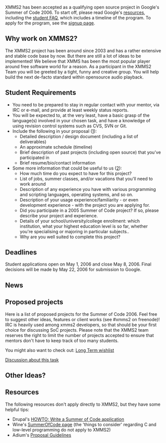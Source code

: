 XMMS2 has been accepted as a qualifying open source project in Google's Summer of Code 2006. To start off, please read Google's [http://code.google.com/soc/ resources], including the [http://code.google.com/soc/studentfaq.html student FAQ], which includes a timeline of the program. To apply for the program, see the [http://code.google.com/soc/student_step1.html signup page].

== Why work on XMMS2? ==
The XMMS2 project has been around since 2003 and has a rather extensive and stable code base by now. But there are still a lot of ideas to be implemented! We believe that XMMS has been the most popular player around free software world for a reason. As a participant in the XMMS2 Team you will be greeted by a tight, funny and creative group. You will help build the next de-facto standard within opensource audio playback.

== Student Requirements ==
* You need to be prepared to stay in regular contact with your mentor, via IRC or e-mail, and provide at least weekly status reports.
* You will be expected to, at the very least, have a basic grasp of the language(s) involved in your chosen task, and have a knowledge of using revision control systems such as CVS, SVN or Git.
* Include the following in your proposal ([http://wiki.creativecommons.org/Summer_of_Code_2006]):
** Detailed description / design document (including a list of deliverables)
** An approximate schedule (timeline)
** Brief description of past projects (including open source) that you've participated in
** Brief resume/bio/contact information
* Some more information that could be useful to us ([http://groups.google.com/group/Summer-Administrators-2006/msg/558001af3c9f8ffe]):
** How much time do you expect to have for this project?
** List of jobs, summer classes, and/or vacations that you'll need to work around
** Description of any experience you have with various programming and scripting languages, operating systems, and so on.
** Description of your usage experience/familiarity - or even development experience - with the project you are applying for.
** Did you participate in a 2005 Summer of Code project?  If so, please describe your project and experience.
** Details of your school/university/college enrollment: which institution, what your highest education level is so far, whether you're specialising or majoring in particular subjects..
** Why are you well suited to complete this project?

== Deadlines ==
Student applications open on May 1, 2006 and close May 8, 2006. Final decisions will be made by May 22, 2006 for submission to Google.

== News ==

{{Newsitem| date=3 May 2006 WST (2006-05-03)| author=[[Sham Chukoury]]| title=Proposals trickling in| text=So, the floodgates have opened to student applications and XMMS2 has received a small handful of them so far. From what I've seen, it seems students aren't reading the [[#Student Requirements | Student Requirements]] section carefully: your proposal is exactly what it says it is - a '''proposal'''. Propose a task and detail it for us, don't simply say "I'd like to work on task X because I really really like you."

First of all, the tasks described in [[#Proposed projects | Proposed projects]] aren't very detailed - it's up to each individual applicant to set out how they'd like to go about doing the task. Secondly, the tasks in the list are mostly ideas - each student is free to propose 'blue sky' ideas which we haven't thought of. That said, bear in mind that, as far as the XMMS2 project goes, we'd like to focus mainly on the core (xmms2 daemon) and project infrastructure, rather than third party clients. Work on existing third party clients may be ineligible as they are projects run more or less independently of the XMMS2 project itself.

Don't panic! If you're having trouble figuring out a schedule for your proposal, or want clarifications on any proposed task, feel free to contact us. (Our mailing list is currently down, so talk to us on on IRC: #xmms2 on Freenode, or by contacting a mentor (e.g. ''eleusis@xmms.org'')

Something else I noticed is that some students do little research on (or have poor knowledge of) XMMS2 before submitting their proposals. Please do take the time to do some research and read up on the project - you will find most of the useful information right here on this wiki. If you can't find something, or aren't clear about something in particular, like I said above, ''talk to us'' and we'll try to help you. :)

Finally, try to consider the proposal as a formal document - give it some semblance of a structure and make sure you include all the relevant details (see [[#Student Requirements | Student Requirements]]). Working on your proposal doesn't just tell us what you want to do for XMMS2, but the process could also help you see more clearly what you're getting into.

Good luck!}}

== Proposed projects ==

Here is a list of proposed projects for the Summer of Code 2006.  Feel free to suggest other ideas, features or client works (see #xmms2 on freenode)! IRC is heavily used among xmms2 developers, so that should be your first choice for discussing SoC projects. Please note that the XMMS2 team reserves the right to limit the number of projects accepted to ensure that mentors don't have to keep track of too many students.

You might also want to check out: 
[http://bugs.xmms2.xmms.se/view.php?id=520 Long Term wishlist]

{{SoCItem| title=[[Generated IPC | Auto-generated API and bindings]]| description=Currently, the C client library and the bindings (Python, Ruby, etc) have to be manually updated whenever a new function is introduced on the server. This work is tedious and mechanical, and the whole client API could in fact be automatically generated from a high-level description of the functions. The goal is therefore to determine the semantics of these descriptions (possibly using XML), and then use them to generate the different API source files.| lang=Python / XML| level=Advanced| mentor=[[User:Anders Gustafsson | Anders Gustafsson]]}}

{{SoCItem| title=[[Collections]]| description=The access to [[The Medialib | the media library]] should be abstracted from its implementation. Currently, clients use SQL queries to query it, and this restricts the possibilities of more advanced features (Party Shuffle-like playlists, saved views, sharing of queries among clients). The concept of [[Collections]] solves these issues by offering a higher-level representation of queries and a generalized structure for playlists. The design should first be discussed and finalized (both in terms of implementation and client library API), before it is implemented in the core of the server.| lang=C and SQL| level=Advanced| mentor=[[User:Anders Gustafsson | Anders Gustafsson]]}}

{{SoCItem| title=[[Client:Promoe | promoe client]]| description=The [[Client:Promoe | promoe]] client is a Winamp/XMMS1 clone for XMMS2, written in C++/[http://www.trolltech.no Qt4].  It currently supports skins, playback control, playlists and simple media library access, but still lacks most other features offered by XMMS2 (saved playlists, powerful media library browsing, properties modification, etc). It should also be ported to use the new C++ bindings (scheduled for the next release, [[Release:DrEvil | DrEvil]]). Since Promoe is a skinable client this involves a lot of hacking on custom widgets and can be a very good way to learn more about the QT toolkit.| lang=C++| level=Medium| mentor=[[Tobias RundstrÃ¶m]]}}

{{SoCItem| title=[[Client:"TurboX2" | "turbox2" client]]| description=The [[Client:"TurboX2" | "turbox2" client]]  is a web client written using [http://www.turbogears.org TurboGears]. It is currently - possibly - the most robust client with support for browsing the media library and manipulating the playlist. Development targets for the summer are largely to get it to be release quality, but development would also focus on "Views" which would allow for the media library to be represented in a templated fashion.| lang=Python, Javascript, XHTML/KID|level=Medium| mentor=[[Tobias RundstrÃ¶m]]}}

{{SoCItem| title=Evaluate a Switch to GStreamer| description=A lot of discussion has occurred in the past about the issue of converting XMMS2 to using [http://www.gstreamer.org GStreamer]. This project would be to evaluate the viability of that conversion and maybe do the implementation (proof of concept) if deemed a winning situation. (i.e. doing the conversion would have more pros than cons) On the other hand, if it isn't a winning situation, the outcome could contain suggested improvements to gstreamer to make it more suited for our use. You should probably look at and understand the [[Transforms]] concept currently implemented in XMMS2, when undertaking this task. A student interested in this project should observe that this subject may be highly controversial and flammable and might end in a big bolt of fire.| lang=English / C| level=Flametory| mentor=[[Sham Chukoury]]}}

{{SoCItem| title=Support for DAAP| description=The [http://daap.sourceforge.net/ DAAP] protocol (used by Apple's iTunes) allows sharing of music libraries accross the network. Implementing it in XMMS2 (as a [[Transforms]] plugin) should allow remote browsing and streaming of music from other computers. There are also ideas about DAAP sharing from XMMS2.| lang=C| level=Medium| mentor=[[Tobias RundstrÃ¶m]]}}

{{SoCItem| title=Support for more formats/stream types| description=New formats can be supported by writing decoder modules for the server using our [[Transforms]] plugin interface, coupled with existing decoding libraries. Possible formats include, for instance:
* [http://www.monkeysaudio.com/ Monkey Audio]
* [http://zakalwe.virtuaalipalvelin.net/uade/ Amiga format] ([[List_of_features_required_for_proper_sub-tune_support|subtunes support]])
* [http://craz.net/programs/itunes/alac.html ALAC (Apple Lossless Audio Codec)]
* [http://www.last.fm Last.Fm]| lang=C| level=Medium to Advanced| mentor=''TBA''}}

{{SoCItem| title=XMMS2 Wiki| description=XMMS2 has been in long need of a good logo set, and our wiki is also in need of being made a little less ugly. This is a great project for a student who is into web development and really wants to participate in XMMS2 development but doesn't really have a lot of C coding ability needed to do Core work.| lang=PHP / Python and SVG| level=Easy to Medium| mentor=[[Sham Chukoury]]}}
[[Talk:Summer of Code 2006#XMMS2_Wiki | Discussion about this task]]

{{SoCItem| title=Port Visualization to [[Transforms | transforms API]] and extend it to give PCM data| description=Currently visualization in XMMS2's devel branch is disabled with the transition to [[Transforms]]. This project would be to port visualization to the devel branch as a transform plugin and to extend it to give full PCM data.| lang=C| level=Medium to Advanced|mentor=[[User:Anders Gustafsson | Anders Gustafsson]]}}

{{SoCItem| title=Testing| description=Testing XMMS2 is currently done the informal way: build the code, run it and see if it works. The problem with this approach is that it's difficult, if not impossible, to automatically and exhaustively test each component of the system to make sure they work well within their accepted parameters. This task requires you to:
* Develop a test suite, possibly using a unit-testing approach (e.g. with [http://check.sf.net libcheck]) or otherwise, as deemed appropriate.
* Provide recommendations on how to change the development workflow to actively use and maintain the test suite. (to ensure that the test suite doesn't go stale within a few weeks)
* Optionally devise a method for maintaining a 'component status' page based on automated test results. (For an example, see [[Project Status]])| lang=C / Python / Ruby| level=Medium| mentor=[[Sham Chukoury]]}}

{{SoCItem| title=Handle temporarily unavailable media better than removing from medialib| description=This task is fully described with context in [http://bugs.xmms2.xmms.se/view.php?id=519 Bug #519]| lang=C| level=Medium| mentor=[[User:Anders Gustafsson | Anders Gustafsson]]}}

== Other Ideas? ==

{{SoCItem| title=GTK2/GNOME medialib centric client for xmms2| description=This project would be to develop a client using the GTK2 toolkit and possibly GNOME UI extensions. The goal of this client would be to be oriented around the Media Library in a fashion analagous to RhythmBox or iTunes, but with a distinctly XMMS2 colour. Students interested in working on this should contact [[Alexander Botero-Lowry]] as he has some code they might use as a starting place.|lang=Python / C / C++ / Ruby / Perl| level=Medium| mentor=[[Tobias RundstrÃ¶m]]}}

== Resources ==
The following resources don't apply directly to XMMS2, but they have some helpful tips:
* Drupal's [http://drupal.org/node/59037 HOWTO: Write a Summer of Code application]
* Wine's [http://wiki.winehq.org/SummerOfCode SummerOfCode page] (the 'things to consider' regarding C and low-level programming do not apply to XMMS2)
* Adium's [http://trac.adiumx.com/wiki/ProposalGuidelines Proposal Guidelines]